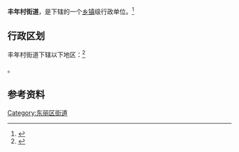 {{中国乡级行政区|12/01/10/002/000}}

'''丰年村街道'''，是{{PRC admin/fullname|12/01/10/002/000|3}}下辖的一个[[乡镇|乡镇]]级行政单位。<ref>{{PRC admin/ref sgc|{{PRC admin/parent|12/01/10/002/000}}}}</ref>

== 行政区划 ==

丰年村街道下辖以下地区：<ref>{{PRC admin/ref sgc|12/01/10/002/000}}</ref>

{{PRC admin/children|12/01/10/002/000}}。

== 参考资料 ==

{{Reflist|2}}

{{天津市东丽区行政区划}}
{{天津行政区划小作品}}

[[Category:东丽区街道|Category:东丽区街道]]